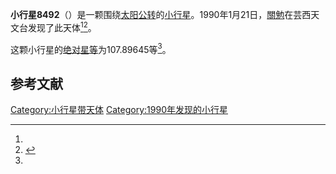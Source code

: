 {{Infobox planet
| bgcolour = #FFFFC0
| name = 8492 Kikuoka
| symbol = 
| image = 
| caption = 
| discovery = yes
| discovery_ref = 
| discoverer = [[關勉|關勉]]
| discovery_site = [[芸西天文台|芸西天文台]] 
| discovered = 1990年1月21日
| designations = yes
| mp_name = 
| named_after = 
| alt_names = 1990 BZ/ 1982 BS13
| mp_category = [[主带小行星|主带小行星]]
| orbit_ref = <ref name="a">[http://ssd.jpl.nasa.gov/sbdb.cgi?sstr=8492 8492 Kikuoka] {{Wayback|url=http://ssd.jpl.nasa.gov/sbdb.cgi?sstr=8492 |date=20140829095420 }}，小行星數據庫瀏覽器（JPL Small-Body Database Browser）－[[美国国家航空航天局|美国国家航空航天局]]喷气推进实验室</ref>
| epoch = 2456400.5 (2013年4月18日更新)
| aphelion = {{convert|2.7458630|AU|km|3|abbr=on|lk=out}}
| perihelion = {{convert|2.3218374|AU|km|3|abbr=on}}
| semimajor = {{convert|2.5338502|AU|km|3|abbr=on}}
| eccentricity = 0.0836722
| period = 1473.227527 [[日|日]]<br />4.03[[儒略年|儒略年]]
| avg_speed = 
| inclination = 14.35130
| asc_node = 310.34574
| mean_anomaly = 
| arg_peri = 107.89645
| satellites = 
| physical_characteristics = yes
| dimensions = 
| mass = 
| density = 
| surface_grav = 
| escape_velocity = 
| sidereal_day = 
| axial_tilt = 
| pole_ecliptic_lat = 
| pole_ecliptic_lon = 
| albedo = 
| temperatures= 
| temp_name1 = 
| mean_temp_1 = 
| max_temp_1 = 
| temp_name2 = 
| max_temp_2 = 
| spectral_type = 
| abs_magnitude = 107.89645
}}

'''小行星8492'''（{{lang-en|8492 Kikuoka}}）是一颗围绕[[太阳|太阳]][[公转|公转]]的[[小行星|小行星]]。1990年1月21日，[[關勉|關勉]]在芸西天文台发现了此天体<ref name="a" /><ref>{{cite news|title=小行星列表|url=http://cfa-www.harvard.edu/iau/lists/NumberedMPs.txt|accessdate=2013-07-08|newspaper=哈佛大学|archive-date=2008-05-17|archive-url=https://web.archive.org/web/20080517010638/http://cfa-www.harvard.edu/iau/lists/NumberedMPs.txt|dead-url=no}}</ref>。

这颗小行星的[[绝对星等|绝对星等]]为107.89645等<ref name="a" />。

==参考文献==
{{reflist}}
{{Minor Planet Number|[[小行星8491|小行星8491]]|[[小行星8493|小行星8493]]}}

{{小天体}}

[[Category:小行星带天体|Category:小行星带天体]]
[[Category:1990年发现的小行星|Category:1990年发现的小行星]]

{{asteroid-stub}}